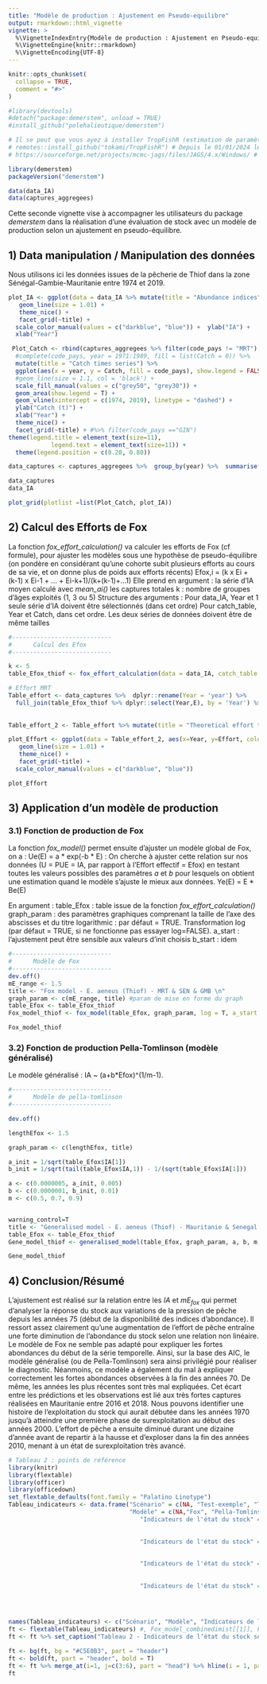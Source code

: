 ```yaml
---
title: "Modèle de production : Ajustement en Pseudo-equilibre"
output: rmarkdown::html_vignette
vignette: >
  %\VignetteIndexEntry{Modèle de production : Ajustement en Pseudo-equilibre}
  %\VignetteEngine{knitr::rmarkdown}
  %\VignetteEncoding{UTF-8}
---
```


```r
knitr::opts_chunk$set(
  collapse = TRUE,
  comment = "#>"
)
```

```r
#library(devtools)
#detach("package:demerstem", unload = TRUE)
#install_github("polehalieutique/demerstem")

# Il se peut que vous ayez à installer TropFishR (estimation de paramètres biologiques) et Jags (simulation bayésienne).
# remotes::install_github("tokami/TropFishR") # Depuis le 01/01/2024 le package TropFishR n'est plus disponible sur le CRAN, il faut passer par le git
# https://sourceforge.net/projects/mcmc-jags/files/JAGS/4.x/Windows/ # Pour Jags

library(demerstem)
packageVersion("demerstem")

data(data_IA)
data(captures_aggregees)
```

Cette seconde vignette vise à accompagner les utilisateurs du package *demerstem* dans la réalisation d'une évaluation de stock avec un modèle de production selon un ajustement en pseudo-équilibre.


## 1) Data manipulation / Manipulation des données

Nous utilisons ici les données issues de la pêcherie de Thiof dans la zone Sénégal-Gambie-Mauritanie entre 1974 et 2019. 

```r

plot_IA <- ggplot(data = data_IA %>% mutate(title = "Abundance indices"), aes(x=year, y=AI_cor)) + 
   geom_line(size = 1.01) + 
   theme_nice() + 
   facet_grid(~title) +
  scale_color_manual(values = c("darkblue", "blue")) +  ylab("IA") +
  xlab("Year")

 Plot_Catch <- rbind(captures_aggregees %>% filter(code_pays != "MRT") %>%  group_by(year) %>%  summarise(Catch = sum(c)) %>% mutate(code_pays = "SEN-GMB"), captures_aggregees %>% filter(code_pays == "MRT")%>%  dplyr::rename(Catch = c) %>% dplyr::select(-espece))  %>% 
  #complete(code_pays, year = 1971:1989, fill = list(Catch = 0)) %>%
  mutate(title = "Catch times series") %>% 
  ggplot(aes(x = year, y = Catch, fill = code_pays), show.legend = FALSE) + 
  #geom_line(size = 1.1, col = 'black') + 
  scale_fill_manual(values = c("grey50", "grey30")) +
  geom_area(show.legend = T) + 
  geom_vline(xintercept = c(1974, 2019), linetype = "dashed") + 
  ylab("Catch (t)") +
  xlab("Year") +
  theme_nice() +
  facet_grid(~title) + #%>% filter(code_pays =="GIN")
theme(legend.title = element_text(size=11),
            legend.text = element_text(size=11)) + 
  theme(legend.position = c(0.20, 0.80))
```


```r
data_captures <- captures_aggregees %>%  group_by(year) %>%  summarise(Catch = sum(c))

data_captures
data_IA
```


```r

plot_grid(plotlist =list(Plot_Catch, plot_IA))
```

## 2) Calcul des Efforts de Fox

La fonction *fox_effort_calculation()* va calculer les efforts de Fox (cf formule), pour ajuster les modèles sous une hypothèse de pseudo-équilibre (on pondère en considérant qu'une cohorte subit plusieurs efforts au cours de sa vie, et on donne plus de poids aux efforts récents)
Efox,i = (k x Ei + (k-1) x Ei-1 + ... + Ei-k+1)/(k+(k-1)+...1)
Elle prend en argument : la série d'IA moyen calculé avec *mean_ai()*
                          les captures totales
                          k : nombre de groupes d'âges exploités (1, 3 ou 5) 
Structure des arguments : Pour data_IA, Year et 1 seule série d'IA doivent être sélectionnés (dans cet ordre)
                  Pour catch_table, Year et Catch, dans cet ordre. 
                  Les deux séries de données doivent être de même tailles
                         

```r
#----------------------------
#      Calcul des Efox 
#----------------------------

k <- 5
table_Efox_thiof <- fox_effort_calculation(data = data_IA, catch_table = data_captures, k)

# Effort MRT
Table_effort <- data_captures %>%  dplyr::rename(Year = 'year') %>% 
  full_join(table_Efox_thiof %>% dplyr::select(Year,E), by = 'Year') %>%  dplyr::rename(Effort = 'E') 
          
          
Table_effort_2 <- Table_effort %>% mutate(title = "Theoretical effort time series - E. aeneus (Thiof) \n - MRT & SEN & GMB -") %>% dplyr::select(Year, Effort, title) %>% pivot_longer(cols = c(2), names_to = "Study_case", values_to = "Effort") %>% drop_na() 

plot_Effort <- ggplot(data = Table_effort_2, aes(x=Year, y=Effort, color = Study_case, linetype = Study_case)) + 
   geom_line(size = 1.01) + 
   theme_nice() + 
   facet_grid(~title) +
  scale_color_manual(values = c("darkblue", "blue")) 


```

```r

plot_Effort


```


## 3) Application d'un modèle de production

### 3.1) Fonction de production de Fox

La fonction *fox_model()* permet ensuite d'ajuster un modèle global de Fox, on a :
Ue(E) = a * exp(-b * E) : On cherche à ajuster cette relation sur nos données (U = PUE = IA, par rapport à l'Effort effectif = Efox) en testant toutes les valeurs possibles des paramètres *a* et *b* pour lesquels on obtient une estimation quand le modèle s'ajuste le mieux aux données.
Ye(E) = E * Be(E)

En argument : table_Efox : table issue de la fonction *fox_effort_calculation()*
              graph_param : des paramètres graphiques comprenant la taille de l'axe des abscisses et du titre
              logarithmic : par défaut = TRUE. Transformation log (par défaut = TRUE, si ne fonctionne pas essayer log=FALSE).
              a_start : l'ajustement peut être sensible aux valeurs d'init choisis
              b_start : idem


```r
#----------------------------
#      Modèle de Fox
#----------------------------
dev.off()
mE_range <- 1.5
title <- "Fox model - E. aeneus (Thiof) - MRT & SEN & GMB \n"
graph_param <- c(mE_range, title) #param de mise en forme du graph
table_Efox <- table_Efox_thiof
Fox_model_thiof <- fox_model(table_Efox, graph_param, log = T, a_start = 1, b_start = 100)
```


```r
Fox_model_thiof
```



### 3.2) Fonction de production Pella-Tomlinson (modèle généralisé)

Le modèle généralisé : IA ~ (a+b*Efox)^(1/m-1). 
 
```r

#----------------------------
#      Modèle de pella-tomlinson 
#----------------------------

dev.off()

lengthEfox <- 1.5

graph_param <- c(lengthEfox, title)

a_init = 1/sqrt(table_Efox$IA[1])
b_init = 1/sqrt(tail(table_Efox$IA,1)) - 1/(sqrt(table_Efox$IA[1])) 

a <- c(0.0000005, a_init, 0.005)
b <- c(0.0000001, b_init, 0.01)
m <- c(0.5, 0.7, 0.9)


warning_control=T
title <- "Generalised model - E. aeneus (Thiof) - Mauritanie & Senegal \n Optimistic case"
table_Efox <- table_Efox_thiof
Gene_model_thiof <- generalised_model(table_Efox, graph_param, a, b, m, warning_control, IC = F)
```


```r
Gene_model_thiof
```


## 4) Conclusion/Résumé

L'ajustement est réalisé sur la relation entre les $IA$ et $mE_{fox}$ qui permet d'analyser la réponse du stock aux variations de la pression de pêche depuis les années 75 (début de la disponibilité des indices d'abondance). Il ressort assez clairement qu'une augmentation de l'effort de pêche entraîne une forte diminution de l'abondance du stock selon une relation non linéaire. Le modèle de Fox ne semble pas adapté pour expliquer les fortes abondances du début de la série temporelle. Ainsi, sur la base des AIC, le modèle généralisé (ou de Pella-Tomlinson) sera ainsi privilégié pour réaliser le diagnostic. Néanmoins, ce modèle a également du mal à expliquer correctement les fortes abondances observées à la fin des années 70. De même, les années les plus récentes sont très mal expliquées. Cet écart entre les prédictions et les observations est lié aux très fortes captures réalisées en Mauritanie entre 2016 et 2018. Nous pouvons identifier une histoire de l'exploitation du stock qui aurait débutée dans les années 1970 jusqu'à atteindre une première phase de surexploitation au début des années 2000. L'effort de pêche a ensuite diminué durant une dizaine d'année avant de repartir à la hausse et d'exploser dans la fin des années 2010, menant à un état de surexploitation très avancé.


```r
# Tableau 2 : points de référence
library(knitr)
library(flextable)
library(officer)
library(officedown)
set_flextable_defaults(font.family = "Palatino Linotype")
Tableau_indicateurs <- data.frame("Scénario" = c(NA, "Test-exemple", "Test-exemple"), 
                                  "Modèle" = c(NA,"Fox", "Pella-Tomlinson"),
                                     "Indicateurs de l'état du stock" = c("MSY", 
                                                                        round(as.numeric(Fox_model_thiof[[1]][,3][2])),
                                                                        round(as.numeric(Gene_model_thiof[[1]][,4][2]))), 
                                     "Indicateurs de l'état du stock" = c("E_MSY",
                                                                          round(1/as.numeric(Fox_model_thiof[[1]][,4][2]), 2),
                                                                          round(1/as.numeric(Gene_model_thiof[[1]][,5][2]), 2)),
                                     "Indicateurs de l'état du stock" = c("B/B0",
                                                                          as.numeric(Fox_model_thiof[[1]][,6][2]),
                                                                          round(as.numeric(Gene_model_thiof[[1]][,7][2]),2)),
                                     "Indicateurs de l'état du stock" = c("E/E_MSY", 
                                                                          as.numeric(Fox_model_thiof[[1]][,4][2]),
                                                                          round(as.numeric(Gene_model_thiof[[1]][,5][2]),2)))


names(Tableau_indicateurs) <- c("Scénario", "Modèle", "Indicateurs de l'état du stock", "A_________", "B_________", "D___________")
ft <- flextable(Tableau_indicateurs) #, Fox_model_combinedimist[[1]], Fox_model_commercialsimist_log[[1]], Fox_model_commercialsimist[[1]]))
ft <- ft %>% set_caption("Tableau 2 - Indicateurs de l’état du stock selon les scénarios et différents modèles.", style = "Table Caption") %>% align(align = "center", part = "all")%>% padding(padding = 0, part = "body")%>% autofit() %>% fit_to_width(7.5)

ft <- bg(ft, bg = "#C5E0B3", part = "header")
ft <- bold(ft, part = "header", bold = T)
ft <- ft %>% merge_at(i=1, j=c(3:6), part = "head") %>% hline(i = 1, part = "header", border = fp_border(color="black", width = 1)) %>%  hline_top(part= "header", border = fp_border(color="black", width = 1)) %>% align(j = 1, align = "left", part ="all") %>% hline(i = 3, part = "body", border = fp_border(color="black", width = 1)) %>% bold(i = 1, j = c(3:6), part = "body", bold = T)
ft
```





